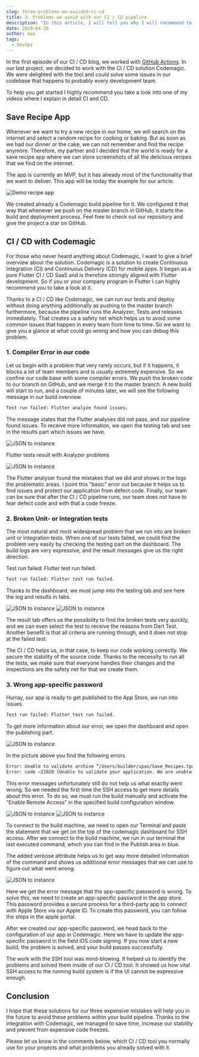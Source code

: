 ```yaml
---
slug: three-problems-we-avoided-ci-cd
title: 3. Problems we avoid with our CI / CD pipeline
description: "In this article, I will tell you why I will recommend to every Junior Developer to do a Chingu Project to get rid of the tutorial and build real projects."
date: 2020-04-28
author: max
tags:
  - DevOps
---
```



In the first episode of our CI / CD blog, we worked with [GitHub Actions](./github-actions). In our last project, we decided to work with the CI / CD solution Codemagic. We were delighted with the tool and could solve some issues in our codebase that happens to probably every development team.

To help you get started I highly recommend you take a look into one of my videos where I explain in detail CI and CD.


<div>
    <YouTube videoId={"kR0N_Ecv_b0"} containerClassName={"youtube-container"}/>
</div>

## Save Recipe App
Whenever we want to try a new recipe in our home, we will search on the internet and select a random recipe for cooking or baking. But as soon as we had our dinner or the cake, we can not remember and find the recipe anymore. Therefore, my partner and I decided that the world is ready for a save recipe app where we can store screenshots of all the delicious recipes that we find on the internet.

The app is currently an MVP, but it has already most of the functionality that we want to deliver. This app will be today the example for our article.

<div>
    <img style={{margin: "0 auto"}} src="./recipe.webp" alt="Demo recipe app"/>
</div>

We created already a Codemagic build pipeline for it. We configured it that way that whenever we push on the master branch in GitHub, it starts the build and deployment process. Feel free to check out our repository and give the project a star on GitHub.

## CI / CD with Codemagic
For those who never heard anything about Codemagic, I want to give a brief overview about the solution. Codemagic is a solution to create Continuous Integration (CI) and Continuous Delivery (CD) for mobile apps. It began as a pure Flutter CI / CD SaaS and is therefore strongly aligned with Flutter development. So if you or your company program in Flutter I can highly recommend you to take a look at it.

Thanks to a CI / CD like Codemagic, we can run our tests and deploy without doing anything additionally as pushing to the master branch furthermore, because the pipeline runs the Analyzer, Tests and releases immediately. That creates us a safety net which helps us to avoid some common issues that happen in every team from time to time. So we want to give you a glance at what could go wrong and how you can debug this problem.

### 1. Compiler Error in our code
Let us begin with a problem that very rarely occurs, but if it happens, it blocks a lot of team members and is usually extremely expensive. So we confine our code base with some compiler errors. We push the broken code to our branch on GitHub, and we merge it to the master branch. A new build will start to run, and a couple of minutes later, we will see the following message in our build overview.

```bash
Test run failed: Flutter analyze found issues.
```

The message states that the Flutter analyses did not pass, and our pipeline found issues. To receive more information, we open the testing tab and see in the results part which issues we have.

![JSON to instance](./first.webp)

Flutter tests result with Analyzer problems

![JSON to instance](./second.webp)

The Flutter analyser found the mistakes that we did and shows in the logs the problematic areas. I point this “basic” error out because it helps us to find issues and protect our application from defect code. Finally, our team can be sure that after the CI / CD pipeline runs, our team does not have to fear defect code and with that a code freeze.

### 2. Broken Unit- or Integration tests
The most natural and most widespread problem that we run into are broken unit or integration tests. When one of our tests failed, we could find the problem very easily by checking the testing part on the dashboard. The build logs are very expressive, and the result messages give us the right direction.

Test run failed: Flutter test run failed.

```bash
Test run failed: Flutter test run failed.
```

Thanks to the dashboard, we must jump into the testing tab and see here the log and results in tabs.

![JSON to instance](./third.webp)
![JSON to instance](./fourth.webp)

The result tab offers us the possibility to find the broken tests very quickly, and we can even select the test to receive the reasons from Dart Test. Another benefit is that all criteria are running through, and it does not stop at the failed test.

The CI / CD helps us, in that case, to keep our code working correctly. We secure the stability of the source code. Thanks to the necessity to run all the tests, we make sure that everyone handles their changes and the inspections are the safety net for that we create them.

### 3. Wrong app-specific password
Hurray, our app is ready to get published to the App Store, we run into issues.

```bash
Test run failed: Flutter test run failed.
```

To get more information about our error, we open the dashboard and open the publishing part.

![JSON to instance](./building_ios.webp)

In the picture above you find the following errors

```bash
Error: Unable to validate archive “/Users/builder/ipas/Save_Recipes.tpa
Error: code –22020 (Unable to validate your application. We are unable to create an authentications session.)
```

This error messages unfortunately still do not help us what exactly went wrong. So we needed the first time the SSH access to get more details about this error. To do so, we must run the build manually and activate the “Enable Remote Access” in the specified build configuration window.

![JSON to instance](./1.webp)
![JSON to instance](./2.webp)

To connect to the build machine, we need to open our Terminal and paste the statement that we get on the top of the codemagic dashboard for SSH access. After we connect to the build machine, we run in our terminal the last executed command, which you can find in the Publish area in blue.

The added verbose attribute helps us to get way more detailed information of the command and shows us additional error messages that we can use to figure out what went wrong.

![JSON to instance](./3.webp)

Here we get the error message that the app-specific password is wrong. To solve this, we need to create an app-specific password in the app store. This password provides a secure process for a third-party app to connect with Apple Store via our Apple ID. To create this password, you can follow the steps in the apple portal.

After we created our app-specific password, we head back to the configuration of our app in Codemagic. Here we have to update the app-specific password in the field iOS code signing. If you now start a new build, the problem is solved, and your build passes successfully.

The work with the SSH tool was mind-blowing. It helped us to identify the problems and solved them inside of our CI / CD tool. It showed us how vital SSH access to the running build system is if the UI cannot be expressive enough.

## Conclusion

I hope that these solutions for our three expensive mistakes will help you in the future to avoid these problems within your build pipeline. Thanks to the integration with Codemagic, we managed to save time, increase our stability and prevent from expensive code freezes.

Please let us know in the comments below, which CI / CD tool you normally use for your projects and what problems you already solved with it.


